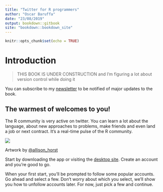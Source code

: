 ```yaml
---
title: "Twitter for R programmers"
author: "Oscar Baruffa"
date: "23/08/2019"
output: bookdown::gitbook
site: "bookdown::bookdown_site"
---
```


```r
knitr::opts_chunk$set(echo = TRUE)
```



# Introduction

> THIS BOOK IS UNDER CONSTRUCTION and I'm figuring a lot about version control while doing it

You can subscribe to my [newsletter](https://tinyletter.com/OscarBaruffa) to be notified of major updates to the book. 

## The warmest of welcomes to you!
The R community is very active on twitter. 
You can learn a lot about the language, about new approaches to problems, make friends and even land a job or next contract. 
It's a real-time pulse of the R community. 

![](images/welcome_to_rstats_twitter.png)

Artwork by [@allison_horst](https://twitter.com/allison_horst) 

Start by downloading the app or visiting the [desktop site](https://twitter.com/). 
Create an account and you're good to go.

When your first start, you'll be prompted to follow some popular accounts. Go ahead and select a few. 
Don't worry about which you select, we'll show you how to unfollow accounts later. For now, just pick a few and continue.




